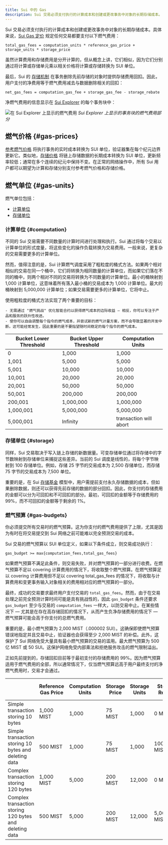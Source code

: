 ```yaml
---
title: Sui 中的 Gas
description: Sui 交易必须支付执行的计算成本和创建或更改事务中对象的长期存储成本。
---
```


Sui 交易必须支付执行的计算成本和创建或更改事务中对象的长期存储成本。具体来说，[Sui Gas 定价](gas-pricing.mdx) 规定任何交易都要支付以下燃气费用：

`total_gas_fees = computation_units * reference_gas_price + storage_units * storage_price`

虽然计算费用和存储费用是分开计算的，但从概念上讲，它们相似，因为它们分别通过将计算或存储单元乘以相关价格将计算或存储转换为 SUI 单位。

最后，Sui 的 [存储机制](storage-fund.mdx#storage-fund-rewards) 在事务删除先前存储的对象时提供存储费用回扣。因此，用户支付的净费用等于燃气费用减去与数据删除相关的回扣：

`net_gas_fees = computation_gas_fee + storage_gas_fee - storage_rebate`

净燃气费用的信息显示在 [Sui Explorer](https://suiexplorer.com/) 的每个事务块中：

![在 Sui Explorer 上显示的燃气费用](images/gas-fees-explorer.png "在 Sui Explorer 上显示的事务块的燃气费用部分")
_Sui Explorer 上显示的事务块的燃气费用部分_

## 燃气价格 {#gas-prices}

[参考燃气价格](gas-pricing.mdx#computation-gas-prices) 将执行事务的实时成本转换为 SUI 单位，验证器集在每个纪元边界更新它。类似地，[存储价格](gas-pricing.mdx#storage-gas-prices) 将链上存储数据的长期成本转换为 SUI 单位，更新频率较低；通常在多个连续的纪元中保持不变。在正常的网络操作中，所有 Sui 用户都可以期望为计算和存储分别支付参考燃气价格和存储价格。

## 燃气单位 {#gas-units}

燃气单位包括：

- [计算单位](#computation)
- [存储单位](#storage)

### 计算单位 {#computation}

不同的 Sui 交易需要不同数量的计算时间进行处理和执行。Sui 通过将每个交易以计算单位的形式度量，将这些变化的操作负载转换为交易费用。一般来说，更复杂的交易需要更多的计算单位。

然而，值得注意的是，Sui 计算燃气调度采用了粗粒度的桶式方法。如果两个相对相似的交易在同一个桶中，它们将转换为相同数量的计算单位，而如果它们落在不同的桶中，则两个相对不同的交易将转换为不同数量的计算单位。最小的桶映射到 1,000 计算单位，这意味着所有落入最小桶的交易成本为 1,000 计算单位。最大的桶映射到 5,000,000 计算单位；如果交易需要更多的计算单位，它将中止。

使用粗粒度的桶式方法实现了两个重要的目标：

    - 无需通过 "燃气挑战" 优化智能合约以获得燃气成本的边际收益 — 相反，你可以专注于产品和服务的跃升性改进。
    - 使你可以自由调整每个指令的燃气成本，并尝试新的燃气计量方案，而不会导致显著的开发中断。这可能经常发生，因此重要的是不要指望随时间稳定的每个指令的燃气成本。

| Bucket Lower Threshold | Bucket Upper Threshold | Computation Units      |
| ---------------------- | ---------------------- | ---------------------- |
| 0                      | 1,000                  | 1,000                  |
| 1,001                  | 5,000                  | 5,000                  |
| 5,001                  | 10,000                 | 10,000                 |
| 10,001                 | 20,000                 | 20,000                 |
| 20,001                 | 50,000                 | 50,000                 |
| 50,001                 | 200,000                | 200,000                |
| 200,001                | 1,000,000              | 1,000,000              |
| 1,000,001              | 5,000,000              | 5,000,000              |
| 5,000,001              | Infinity               | transaction will abort |

### 存储单位 {#storage}

同样，Sui 交易取决于写入链上存储的新数据量。可变存储单位通过将存储中的字节数映射到存储单位来捕捉这些差异。当前的 Sui 调度是线性的，将每个字节映射到 100 存储单位。例如，存储 25 字节的交易成本为 2,500 存储单位，而存储 75 字节的交易成本为 7,500 单位。

重要的是，在 Sui [存储基金](storage-fund.mdx) 模型中，用户需提前支付永久存储数据的成本，但如果删除数据，则还可以获得先前存储的数据的部分回扣。因此，你支付的存储费用的金额可以分为可回扣和不可回扣的部分。最初，可回扣的金额等于存储费用的 99%，而不可回扣的金额等于剩余的 1%。

### 燃气预算 {#gas-budgets}

你必须提交所有交易时的燃气预算。这为你支付的燃气费用提供了上限，尤其是因为有时在将交易提交到 Sui 网络之前可能难以完全预测交易的成本。

Sui 交易的燃气预算以 SUI 单位定义，如果以下条件成立，则交易成功执行：

`gas_budget >= max{computation_fees,total_gas_fees}`

如果燃气预算不满足此条件，则交易失败，并对燃气预算的一部分进行收费。在燃气预算不足以 covering 计算费用的情况下，将收取整个燃气预算。在燃气预算足以 covering 计算费用但不足以 covering total_gas_fees 的情况下，将收取与计算费用和变更事务输入对象相关的费用相对应的燃气预算的一部分。

最终，成功的交易要求最终用户支付交易的 `total_gas_fees`。然而，由于在交易处理之前完全预测计算时间可能是具有挑战性的，因此 `gas_budget` 条件还要求 `gas_budget` 至少与交易的 `computation_fees` 一样大，以防交易中止。在某些情况下 — 尤其是在存在高存储回扣的情况下，从而产生负净存储费用的情况下 — 燃气预算可能会高于你支付的总燃气费用。

重要的是，最小燃气预算为 2,000 MIST（.000002 SUI）。这确保即使燃气预算错误地指定并且交易中止，验证器也会获得至少 2,000 MIST 的补偿。此外，这保护了 Sui 网络免受大量具有最小燃气预算的交易的滥用。最大燃气预算为 500 亿 MIST 或 50 SUI。这保护网络免受内部乘法和拒绝服务攻击的燃气限制溢出。

正如先前提到的，存储回扣目前等于最初支付的存储费用的 99%。因为燃气预算适用于燃气费用的全部，所以通常情况下，仅当燃气预算远高于用户最终支付的净燃气费用时，交易才会通过。

|                                                         | Reference Gas Price | Computation Units | Storage Price | Storage Units | Storage Rebate | Minimum Gas Budget | Net Gas Fees   |
| ------------------------------------------------------- | ------------------- | ----------------- | ------------- | ------------- | -------------- | ------------------ | -------------- |
| Simple transaction storing 10 bytes                     | 1,000 MIST          | 1,000             | 75 MIST       | 1,000         | 0 MIST         | 1,075,000 MIST     | 1,075,000 MIST |
| Simple transaction storing 10 bytes and deleting data   | 500 MIST            | 1,000             | 75 MIST       | 1,000         | 100,000 MIST   | 500,000 MIST       | 475,000 MIST   |
| Complex transaction storing 120 bytes                   | 1,000 MIST          | 5,000             | 200 MIST      | 12,000        | 0 MIST         | 7,400,000 MIST     | 7,400,000 MIST |
| Complex transaction storing 120 bytes and deleting data | 500 MIST            | 5,000             | 200 MIST      | 12,000        | 5,000,000 MIST | 2,500,000 MIST     | -100,000 MIST  |
